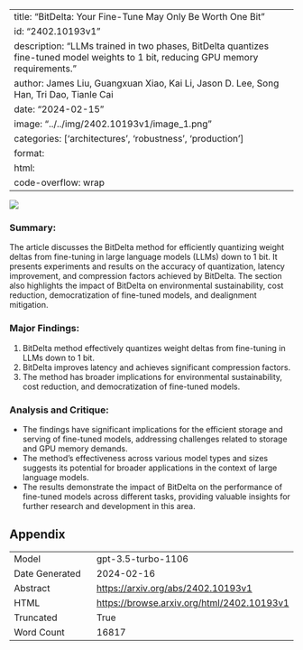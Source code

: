 
---
title: "BitDelta: Your Fine-Tune May Only Be Worth One Bit"
id: "2402.10193v1"
description: "LLMs trained in two phases, BitDelta quantizes fine-tuned model weights to 1 bit, reducing GPU memory requirements."
author: James Liu, Guangxuan Xiao, Kai Li, Jason D. Lee, Song Han, Tri Dao, Tianle Cai
date: "2024-02-15"
image: "../../img/2402.10193v1/image_1.png"
categories: ['architectures', 'robustness', 'production']
format:
  html:
    code-overflow: wrap
---

![](../../img/2402.10193v1/image_1.png)

### Summary:
The article discusses the BitDelta method for efficiently quantizing weight deltas from fine-tuning in large language models (LLMs) down to 1 bit. It presents experiments and results on the accuracy of quantization, latency improvement, and compression factors achieved by BitDelta. The section also highlights the impact of BitDelta on environmental sustainability, cost reduction, democratization of fine-tuned models, and dealignment mitigation.

### Major Findings:
1. BitDelta method effectively quantizes weight deltas from fine-tuning in LLMs down to 1 bit.
2. BitDelta improves latency and achieves significant compression factors.
3. The method has broader implications for environmental sustainability, cost reduction, and democratization of fine-tuned models.

### Analysis and Critique:
- The findings have significant implications for the efficient storage and serving of fine-tuned models, addressing challenges related to storage and GPU memory demands.
- The method's effectiveness across various model types and sizes suggests its potential for broader applications in the context of large language models.
- The results demonstrate the impact of BitDelta on the performance of fine-tuned models across different tasks, providing valuable insights for further research and development in this area.

## Appendix

|          |          |
|----------|----------|
| Model     | gpt-3.5-turbo-1106       |
| Date Generated     | 2024-02-16       |
| Abstract | [https://arxiv.org/abs/2402.10193v1](https://arxiv.org/abs/2402.10193v1)        |
| HTML     | [https://browse.arxiv.org/html/2402.10193v1](https://browse.arxiv.org/html/2402.10193v1)       |
| Truncated       | True       |
| Word Count       | 16817       |